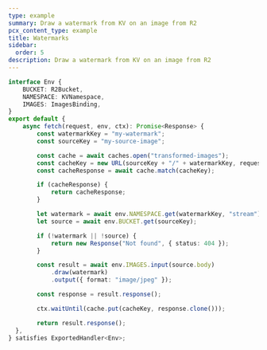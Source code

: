 ```yaml
---
type: example
summary: Draw a watermark from KV on an image from R2
pcx_content_type: example
title: Watermarks
sidebar:
  order: 5
description: Draw a watermark from KV on an image from R2
---
```


```ts
interface Env {
    BUCKET: R2Bucket,
    NAMESPACE: KVNamespace,
    IMAGES: ImagesBinding,
}
export default {
    async fetch(request, env, ctx): Promise<Response> {
        const watermarkKey = "my-watermark";
        const sourceKey = "my-source-image";

        const cache = await caches.open("transformed-images");
        const cacheKey = new URL(sourceKey + "/" + watermarkKey, request.url);
        const cacheResponse = await cache.match(cacheKey);

        if (cacheResponse) {
            return cacheResponse;
        }

        let watermark = await env.NAMESPACE.get(watermarkKey, "stream");
        let source = await env.BUCKET.get(sourceKey);

        if (!watermark || !source) {
            return new Response("Not found", { status: 404 });
        }

        const result = await env.IMAGES.input(source.body)
            .draw(watermark)
            .output({ format: "image/jpeg" });

        const response = result.response();

        ctx.waitUntil(cache.put(cacheKey, response.clone()));

        return result.response();
  },
} satisfies ExportedHandler<Env>;
```